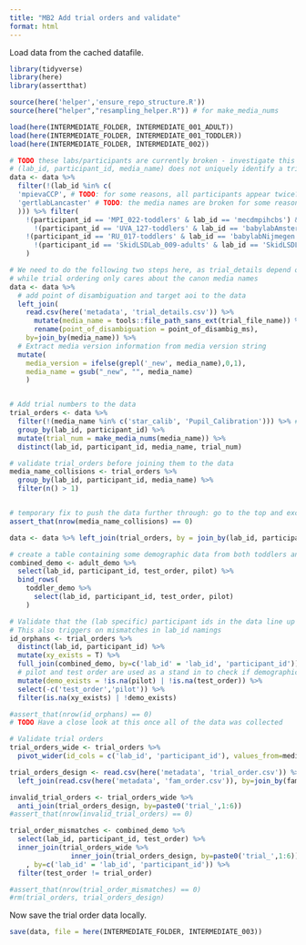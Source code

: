 ```yaml
---
title: "MB2 Add trial orders and validate"
format: html
---
```


Load data from the cached datafile. 

```r
library(tidyverse)
library(here)
library(assertthat)

source(here('helper','ensure_repo_structure.R'))
source(here("helper","resampling_helper.R")) # for make_media_nums
```

```r
load(here(INTERMEDIATE_FOLDER, INTERMEDIATE_001_ADULT))
load(here(INTERMEDIATE_FOLDER, INTERMEDIATE_001_TODDLER))
load(here(INTERMEDIATE_FOLDER, INTERMEDIATE_002))
```


```r
# TODO these labs/participants are currently broken - investigate this
# (lab_id, participant_id, media_name) does not uniquely identify a trial_number
data <- data %>% 
  filter(!(lab_id %in% c(
  'mpievaCCP', # TODO: for some reasons, all participants appear twice?
  'gertlabLancaster' # TODO: the media names are broken for some reason
  ))) %>% filter(
    !(participant_id == 'MPI_022-toddlers' & lab_id == 'mecdmpihcbs') & # this participant has 6 fam trials (remove?)
      !(participant_id == 'UVA_127-toddlers' & lab_id == 'babylabAmsterdam') & # TODO: This participant appears twice, (wait, didn't we try to fix this?)
    !(participant_id == 'RU_017-toddlers' & lab_id == 'babylabNijmegen') & # duplicate
      !(participant_id == 'SkidLSDLab_009-adults' & lab_id == 'SkidLSDLab'), # has 10 trials?
    ) 

# We need to do the following two steps here, as trial_details depend on specific filenames, 
# while trial ordering only cares about the canon media names
data <- data %>%
  # add point of disambiguation and target aoi to the data
  left_join(
    read.csv(here('metadata', 'trial_details.csv')) %>%
      mutate(media_name = tools::file_path_sans_ext(trial_file_name)) %>%
      rename(point_of_disambiguation = point_of_disambig_ms), 
    by=join_by(media_name)) %>%
  # Extract media version information from media version string
  mutate( 
    media_version = ifelse(grepl('_new', media_name),0,1),
    media_name = gsub("_new", "", media_name)
    )


# Add trial numbers to the data
trial_orders <- data %>%
  filter(!(media_name %in% c('star_calib', 'Pupil_Calibration'))) %>% # remove calibration from numbering
  group_by(lab_id, participant_id) %>%
  mutate(trial_num = make_media_nums(media_name)) %>%
  distinct(lab_id, participant_id, media_name, trial_num)

# validate trial_orders before joining them to the data
media_name_collisions <- trial_orders %>% 
  group_by(lab_id, participant_id, media_name) %>% 
  filter(n() > 1)


# temporary fix to push the data further through: go to the top and exclude specific labs 
assert_that(nrow(media_name_collisions) == 0)

data <- data %>% left_join(trial_orders, by = join_by(lab_id, participant_id, media_name))

# create a table containing some demographic data from both toddlers and adults to perform integrity checks
combined_demo <- adult_demo %>%
  select(lab_id, participant_id, test_order, pilot) %>% 
  bind_rows(
    toddler_demo %>%
      select(lab_id, participant_id, test_order, pilot)
    )

# Validate that the (lab specific) participant ids in the data line up with the ids from the (lab specific) demographic files
# This also triggers on mismatches in lab_id namings
id_orphans <- trial_orders %>% 
  distinct(lab_id, participant_id) %>% 
  mutate(xy_exists = T) %>%
  full_join(combined_demo, by=c('lab_id' = 'lab_id', 'participant_id')) %>%
  # pilot and test order are used as a stand in to check if demographic data for this participant exists
  mutate(demo_exists = !is.na(pilot) | !is.na(test_order)) %>%
  select(-c('test_order','pilot')) %>% 
  filter(is.na(xy_exists) | !demo_exists)

#assert_that(nrow(id_orphans) == 0)
# TODO Have a close look at this once all of the data was collected

# Validate trial orders
trial_orders_wide <- trial_orders %>%
  pivot_wider(id_cols = c('lab_id', 'participant_id'), values_from=media_name, names_from=trial_num, names_prefix='trial_')

trial_orders_design <- read.csv(here('metadata', 'trial_order.csv')) %>% 
  left_join(read.csv(here('metadata', 'fam_order.csv')), by=join_by(fam_order))

invalid_trial_orders <- trial_orders_wide %>% 
  anti_join(trial_orders_design, by=paste0('trial_',1:6))
#assert_that(nrow(invalid_trial_orders) == 0)

trial_order_mismatches <- combined_demo %>%
  select(lab_id, participant_id, test_order) %>% 
  inner_join(trial_orders_wide %>% 
               inner_join(trial_orders_design, by=paste0('trial_',1:6)) # determine seen trials
    , by=c('lab_id' = 'lab_id', 'participant_id')) %>% 
  filter(test_order != trial_order)

#assert_that(nrow(trial_order_mismatches) == 0)
#rm(trial_orders, trial_orders_design)
```

Now save the trial order data locally.

```r
save(data, file = here(INTERMEDIATE_FOLDER, INTERMEDIATE_003))
```